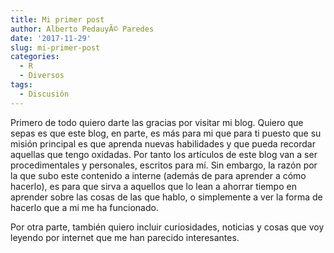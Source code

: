 ```yaml
---
title: Mi primer post
author: Alberto PedauyÃ© Paredes
date: '2017-11-29'
slug: mi-primer-post
categories:
  - R
  - Diversos
tags:
  - Discusión
---
```


Primero de todo quiero darte las gracias por visitar mi blog. Quiero que sepas es que este blog, en parte, es más para mi que para ti puesto que su misión principal es que aprenda nuevas habilidades y que pueda recordar aquellas que tengo oxidadas. Por tanto los artículos de este blog van a ser procedimentales y personales, escritos para mí. Sin embargo, la razón por la que subo este contenido a interne (además de para aprender a cómo hacerlo), es para que sirva a aquellos que lo lean a ahorrar tiempo en aprender sobre las cosas de las que hablo, o simplemente a ver la forma de hacerlo que a mi me ha funcionado.

Por otra parte, también quiero incluir curiosidades, noticias y cosas que voy leyendo por internet que me han parecido interesantes.